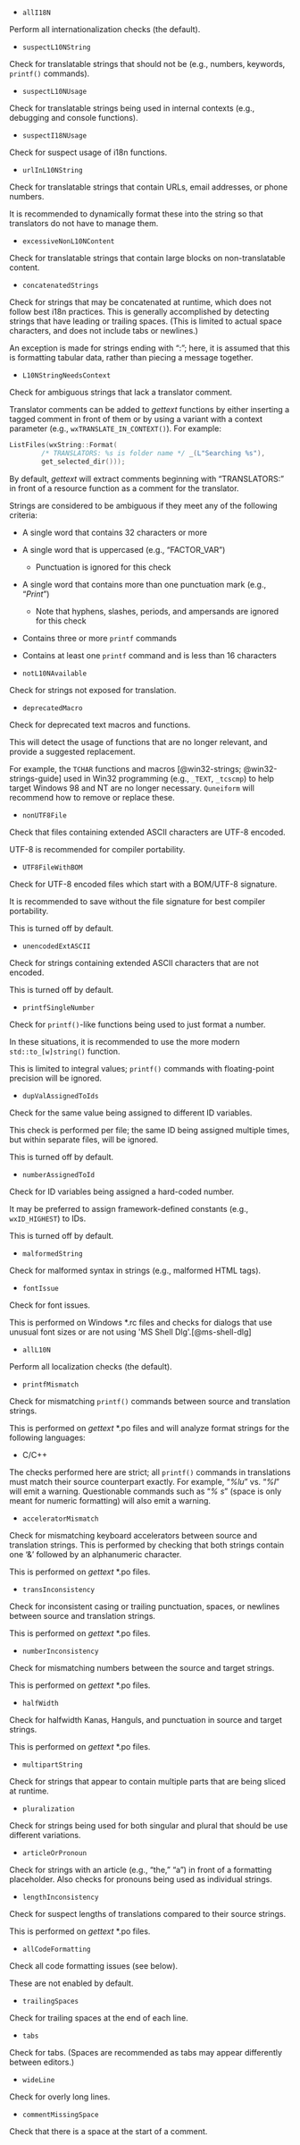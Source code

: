 - `allI18N`

Perform all internationalization checks (the default).

- `suspectL10NString`

Check for translatable strings that should not be (e.g., numbers, keywords, `printf()` commands).

- `suspectL10NUsage`

Check for translatable strings being used in internal contexts (e.g., debugging and console functions).

- `suspectI18NUsage`

Check for suspect usage of i18n functions.

- `urlInL10NString`

Check for translatable strings that contain URLs, email addresses, or phone numbers.

It is recommended to dynamically format these into the string so that translators
do not have to manage them.

- `excessiveNonL10NContent`

Check for translatable strings that contain large blocks on non-translatable content.

- `concatenatedStrings`

Check for strings that may be concatenated at runtime, which does not follow best i18n practices.
This is generally accomplished by detecting strings that have leading or trailing spaces.
(This is limited to actual space characters, and does not include tabs or newlines.)

::: {.notesection data-latex=""}
An exception is made for strings ending with ": "; here, it is assumed that this is formatting tabular data, rather than
piecing a message together.
:::

- `L10NStringNeedsContext`

Check for ambiguous strings that lack a translator comment.

Translator comments can be added to *gettext* functions by either inserting a tagged comment in front of them or by using
a variant with a context parameter (e.g., `wxTRANSLATE_IN_CONTEXT()`). For example:

``` .cpp
ListFiles(wxString::Format(
        /* TRANSLATORS: %s is folder name */ _(L"Searching %s"),
        get_selected_dir()));
```

By default, *gettext* will extract comments beginning with "TRANSLATORS:" in front of a resource function as
a comment for the translator.

Strings are considered to be ambiguous if they meet any of the following criteria:

- A single word that contains 32 characters or more
- A single word that is uppercased (e.g., "FACTOR_VAR")
  - Punctuation is ignored for this check
- A single word that contains more than one punctuation mark (e.g., "$Print$")
  - Note that hyphens, slashes, periods, and ampersands are ignored for this check
- Contains three or more `printf` commands
- Contains at least one `printf` command and is less than 16 characters

- `notL10NAvailable`

Check for strings not exposed for translation.

- `deprecatedMacro`

Check for deprecated text macros and functions.

This will detect the usage of functions that are no longer relevant, and provide a suggested replacement.

For example, the `TCHAR` functions and macros [@win32-strings; @win32-strings-guide] used in Win32 programming
(e.g., `_TEXT`, `_tcscmp`) to help target Windows 98 and NT are no longer necessary.
`Quneiform` will recommend how to remove or replace these.

- `nonUTF8File`

Check that files containing extended ASCII characters are UTF-8 encoded.

UTF-8 is recommended for compiler portability.

- `UTF8FileWithBOM`

Check for UTF-8 encoded files which start with a BOM/UTF-8 signature.

It is recommended to save without the file signature for best compiler portability.

This is turned off by default.

- `unencodedExtASCII`

Check for strings containing extended ASCII characters that are not encoded.

This is turned off by default.

- `printfSingleNumber`

Check for `printf()`-like functions being used to just format a number.

In these situations, it is recommended to use the more modern `std::to_[w]string()` function.

This is limited to integral values; `printf()` commands with floating-point precision will be ignored.

- `dupValAssignedToIds`

Check for the same value being assigned to different ID variables.

This check is performed per file; the same ID being assigned multiple times,
but within separate files, will be ignored.

This is turned off by default.

- `numberAssignedToId`

Check for ID variables being assigned a hard-coded number.

It may be preferred to assign framework-defined constants (e.g., `wxID_HIGHEST`) to IDs.

This is turned off by default.

- `malformedString`

Check for malformed syntax in strings (e.g., malformed HTML tags).

- `fontIssue`

Check for font issues.

This is performed on Windows *.rc files and checks for dialogs that use unusual font sizes
or are not using \'MS Shell Dlg\'.[@ms-shell-dlg]

- `allL10N`

Perform all localization checks (the default).

- `printfMismatch`

Check for mismatching `printf()` commands between source and translation strings.

This is performed on *gettext* \*.po files and will analyze format strings for the following languages:

- C/C++

::: {.warningsection data-latex=""}
The checks performed here are strict; all `printf()` commands in translations must match
their source counterpart exactly. For example, "*%lu*" vs. "*%l*" will emit a warning.
Questionable commands such as "*% s*" (space is only meant for numeric formatting) will also emit a warning.
:::

- `acceleratorMismatch`

Check for mismatching keyboard accelerators between source and translation strings.
This is performed by checking that both strings contain one '&' followed by an alphanumeric character.

This is performed on *gettext* \*.po files.

- `transInconsistency`

Check for inconsistent casing or trailing punctuation, spaces, or newlines between source and translation strings.

This is performed on *gettext* \*.po files.

- `numberInconsistency`

Check for mismatching numbers between the source and target strings.

This is performed on *gettext* \*.po files.

- `halfWidth`

Check for halfwidth Kanas, Hanguls, and punctuation in source and target strings.

This is performed on *gettext* \*.po files.

- `multipartString`

Check for strings that appear to contain multiple parts that are being sliced at runtime.

- `pluralization`

Check for strings being used for both singular and plural that should be use different variations.

- `articleOrPronoun`

Check for strings with an article (e.g., "the," "a") in front of a formatting placeholder.
Also checks for pronouns being used as individual strings.

- `lengthInconsistency`

Check for suspect lengths of translations compared to their source strings.

This is performed on *gettext* \*.po files.

- `allCodeFormatting`

Check all code formatting issues (see below).

::: {.notesection data-latex=""}
These are not enabled by default.
:::

- `trailingSpaces`

Check for trailing spaces at the end of each line.

- `tabs`

Check for tabs.
(Spaces are recommended as tabs may appear differently between editors.)

- `wideLine`

Check for overly long lines.

- `commentMissingSpace`

Check that there is a space at the start of a comment.
